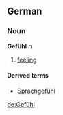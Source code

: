 ==German==
===Noun===
'''Gefühl''' ''n''

# [[feeling]]

====Derived terms====
*[[Sprachgefühl]]

[[de:Gefühl]]